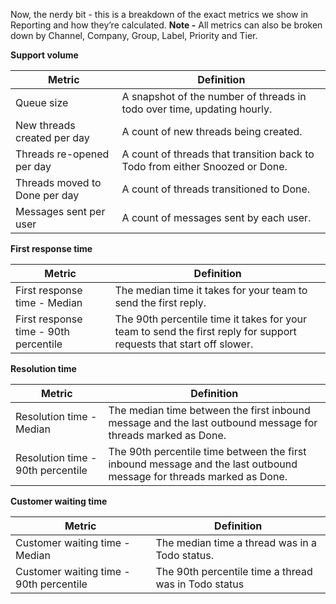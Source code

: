 
Now, the nerdy bit - this is a breakdown of the exact metrics we show in Reporting and how they’re calculated. **Note -** All metrics can also be broken down by Channel, Company, Group, Label, Priority and Tier.

**Support volume**

| Metric                        | Definition                                                                   |
| ----------------------------- | ---------------------------------------------------------------------------- |
| Queue size                    | A snapshot of the number of threads in todo over time, updating hourly.      |
| New threads created per day   | A count of new threads being created.                                        |
| Threads re-opened per day     | A count of threads that transition back to Todo from either Snoozed or Done. |
| Threads moved to Done per day | A count of threads transitioned to Done.                                     |
| Messages sent per user        | A count of messages sent by each user.                                       |

**First response time**

| Metric                                | Definition                                                                                                          |
| ------------------------------------- | ------------------------------------------------------------------------------------------------------------------- |
| First response time - Median          | The median time it takes for your team to send the first reply.                                                     |
| First response time - 90th percentile | The 90th percentile time it takes for your team to send the first reply for support requests that start off slower. |

**Resolution time**

| Metric                            | Definition                                                                                                           |
| --------------------------------- | -------------------------------------------------------------------------------------------------------------------- |
| Resolution time - Median          | The median time between the first inbound message and the last outbound message for threads marked as Done.          |
| Resolution time - 90th percentile | The 90th percentile time between the first inbound message and the last outbound message for threads marked as Done. |


**Customer waiting time**

| Metric                                  | Definition                                                                                                           |
| --------------------------------------- | -------------------------------------------------------------------------------------------------------------------- |
| Customer waiting time - Median          | The median time a thread was in a Todo status.                                                                       |
| Customer waiting time - 90th percentile | The 90th percentile time a thread was in Todo status                                                                 |
